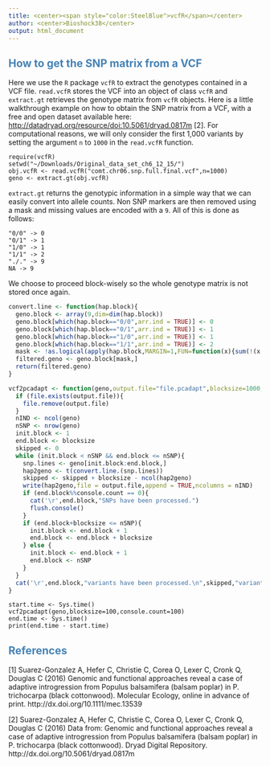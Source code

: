```yaml
---
title: <center><span style="color:SteelBlue">vcfR</span></center>
author: <center>Bioshock38</center>
output: html_document
---
```


## <span style="color:SteelBlue">How to get the SNP matrix from a VCF</span> 

Here we use the `R` package `vcfR` to extract the genotypes contained in a VCF file.
`read.vcfR` stores the VCF into an object of class `vcfR` and
`extract.gt` retrieves the genotype matrix from `vcfR` objects.
Here is a little walkthrough example on how to obtain the SNP matrix from a VCF, with a free and open
dataset available here: [http://datadryad.org/resource/doi:10.5061/dryad.0817m](http://datadryad.org/resource/doi:10.5061/dryad.0817m) [2]. For computational reasons, we will only consider the first 1,000 variants by setting the argument `n` to `1000` in 
the `read.vcfR` function.

```
require(vcfR)
setwd("~/Downloads/Original_data_set_ch6_12_15/")
obj.vcfR <- read.vcfR("comt.chr06.snp.full.final.vcf",n=1000)
geno <- extract.gt(obj.vcfR) 
```

`extract.gt` returns the genotypic information in a simple way that we can easily convert into allele counts.
Non SNP markers are then removed using a mask and missing values are encoded with a `9`. All of this is done
as follows:

```
"0/0" -> 0
"0/1" -> 1
"1/0" -> 1
"1/1" -> 2
"./." -> 9
NA -> 9
```

We choose to proceed block-wisely so the whole genotype matrix is not stored once again.

```r
convert.line <- function(hap.block){
  geno.block <- array(9,dim=dim(hap.block))
  geno.block[which(hap.block=="0/0",arr.ind = TRUE)] <- 0
  geno.block[which(hap.block=="0/1",arr.ind = TRUE)] <- 1
  geno.block[which(hap.block=="1/0",arr.ind = TRUE)] <- 1
  geno.block[which(hap.block=="1/1",arr.ind = TRUE)] <- 2
  mask <- !as.logical(apply(hap.block,MARGIN=1,FUN=function(x){sum(!(x %in% c("0/0","0/1","1/0","1/1","./.",NA)))}))
  filtered.geno <- geno.block[mask,]
  return(filtered.geno)
}
```

```r
vcf2pcadapt <- function(geno,output.file="file.pcadapt",blocksize=1000,console.count=10000){
  if (file.exists(output.file)){
    file.remove(output.file)
  }
  nIND <- ncol(geno)
  nSNP <- nrow(geno)
  init.block <- 1
  end.block <- blocksize
  skipped <- 0
  while (init.block < nSNP && end.block <= nSNP){
    snp.lines <- geno[init.block:end.block,]
    hap2geno <- t(convert.line.(snp.lines))
    skipped <- skipped + blocksize - ncol(hap2geno)
    write(hap2geno,file = output.file,append = TRUE,ncolumns = nIND)  
    if (end.block%%console.count == 0){
      cat('\r',end.block,"SNPs have been processed.")
      flush.console() 
    }
    if (end.block+blocksize <= nSNP){
      init.block <- end.block + 1
      end.block <- end.block + blocksize
    } else {
      init.block <- end.block + 1
      end.block <- nSNP
    }
  }
  cat('\r',end.block,"variants have been processed.\n",skipped,"variants have been discarded as they are not SNPs.")
}
```

```
start.time <- Sys.time()
vcf2pcadapt(geno,blocksize=100,console.count=100)
end.time <- Sys.time()
print(end.time - start.time)
```

## <span style="color:SteelBlue">References</span> 

[1] Suarez-Gonzalez A, Hefer C, Christie C, Corea O, Lexer C, Cronk Q, Douglas C (2016) Genomic and functional approaches reveal a case of adaptive introgression from Populus balsamifera (balsam poplar) in P. trichocarpa (black cottonwood). Molecular Ecology, online in advance of print. http://dx.doi.org/10.1111/mec.13539

[2] Suarez-Gonzalez A, Hefer C, Christie C, Corea O, Lexer C, Cronk Q, Douglas C (2016) Data from: Genomic and functional approaches reveal a case of adaptive introgression from Populus balsamifera (balsam poplar) in P. trichocarpa (black cottonwood). Dryad Digital Repository. http://dx.doi.org/10.5061/dryad.0817m
